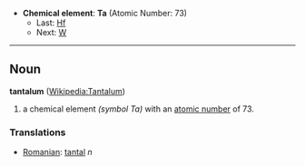*'''Chemical element''': '''Ta''' (Atomic Number: 73)
**Last: [[Hafnium|Hf]]
**Next: [[Tungsten|W]]
----
== Noun ==
'''tantalum''' ([[en:Tantalum|Wikipedia:Tantalum]])

# a chemical element ''(symbol Ta)'' with an [[atomic number]] of 73.

===Translations===
*[[Romanian]]: [[tantal]] ''n''